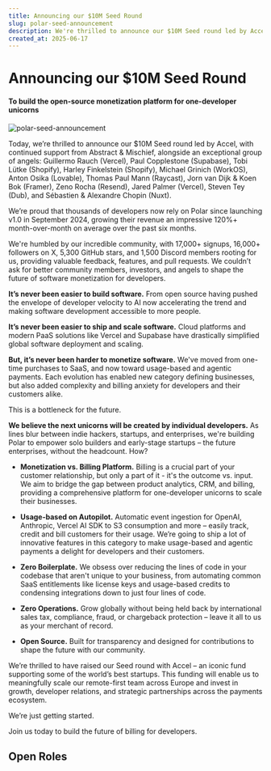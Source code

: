 ```yaml
---
title: Announcing our $10M Seed Round
slug: polar-seed-announcement
description: We're thrilled to announce our $10M Seed round led by Accel, with continued support from Abstract & Mischief, alongside an exceptional group of angels
created_at: 2025-06-17
---
```



<InnerHeaderWrapper>
  <h1 className="my-8">Announcing our $10M Seed Round</h1>
  <h4>
    To build the open-source monetization platform for one-developer unicorns
  </h4>
</InnerHeaderWrapper>

![polar-seed-announcement](./seed.jpg)

<InnerWrapper>

Today, we’re thrilled to announce our $10M Seed round led by Accel, with continued support from Abstract & Mischief, alongside an exceptional group of angels: Guillermo Rauch (Vercel), Paul Copplestone (Supabase), Tobi Lütke (Shopify), Harley Finkelstein (Shopify), Michael Grinich (WorkOS), Anton Osika (Lovable), Thomas Paul Mann (Raycast), Jorn van Dijk & Koen Bok (Framer), Zeno Rocha (Resend), Jared Palmer (Vercel), Steven Tey (Dub), and Sébastien & Alexandre Chopin (Nuxt).

We’re proud that thousands of developers now rely on Polar since launching v1.0 in September 2024, growing their revenue an impressive 120%+ month-over-month on average over the past six months.

We're humbled by our incredible community, with 17,000+ signups, 16,000+ followers on X, 5,300 GitHub stars, and 1,500 Discord members rooting for us, providing valuable feedback, features, and pull requests. We couldn’t ask for better community members, investors, and angels to shape the future of software monetization for developers.

**It’s never been easier to build software.** From open source having pushed the envelope of developer velocity to AI now accelerating the trend and making software development accessible to more people.

**It’s never been easier to ship and scale software.** Cloud platforms and modern PaaS solutions like Vercel and Supabase have drastically simplified global software deployment and scaling.

**But, it’s never been harder to monetize software.** We've moved from one-time purchases to SaaS, and now toward usage-based and agentic payments. Each evolution has enabled new category defining businesses, but also added complexity and billing anxiety for developers and their customers alike.

This is a bottleneck for the future.

**We believe the next unicorns will be created by individual developers.** As lines blur between indie hackers, startups, and enterprises, we're building Polar to empower solo builders and early-stage startups – the future enterprises, without the headcount. How?

- **Monetization vs. Billing Platform.** Billing is a crucial part of your customer relationship, but only a part of it - it's the outcome vs. input. We aim to bridge the gap between product analytics, CRM, and billing, providing a comprehensive platform for one-developer unicorns to scale their businesses.

- **Usage-based on Autopilot.** Automatic event ingestion for OpenAI, Anthropic, Vercel AI SDK to S3 consumption and more – easily track, credit and bill customers for their usage. We’re going to ship a lot of innovative features in this category to make usage-based and agentic payments a delight for developers and their customers.

- **Zero Boilerplate.** We obsess over reducing the lines of code in your codebase that aren't unique to your business, from automating common SaaS entitlements like license keys and usage-based credits to condensing integrations down to just four lines of code.

- **Zero Operations.** Grow globally without being held back by international sales tax, compliance, fraud, or chargeback protection – leave it all to us as your merchant of record.

- **Open Source.** Built for transparency and designed for contributions to shape the future with our community.

We’re thrilled to have raised our Seed round with Accel – an iconic fund supporting some of the world’s best startups. This funding will enable us to meaningfully scale our remote-first team across Europe and invest in growth, developer relations, and strategic partnerships across the payments ecosystem.

We’re just getting started.

Join us today to build the future of billing for developers.

## Open Roles

<JobList />
</InnerWrapper>
